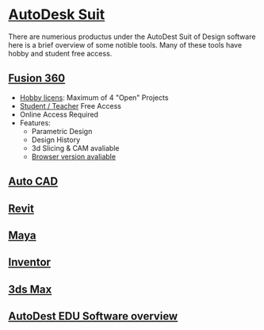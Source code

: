 # [AutoDesk Suit](https://www.autodesk.com/products)
There are numerious productus under the AutoDest Suit of Design software here is a brief overview of some notible tools. Many of these tools have hobby and student free access. 

## [Fusion 360](https://www.autodesk.com/products/fusion-360/overview)

- [Hobby licens](https://www.autodesk.com/products/fusion-360/personal): Maximum of 4 "Open" Projects
- [Student / Teacher](https://www.autodesk.com/education/home#educators) Free Access
- Online Access Required
- Features:
  - Parametric Design
  - Design History
  - 3d Slicing & CAM avaliable
  - [Browser version avaliable](https://fusion.online.autodesk.com/) 
        

## [Auto CAD](https://www.autodesk.com/products/autocad/overview)

## [Revit](https://www.autodesk.com/products/revit/overview)

## [Maya](https://www.autodesk.com/products/maya/overview)

## [Inventor](https://www.autodesk.com/products/inventor/overview) 

## [3ds Max](https://www.autodesk.com/products/3ds-max/overview) 

## [AutoDest EDU Software overview](https://www.autodesk.com/education/edu-software/overview)





